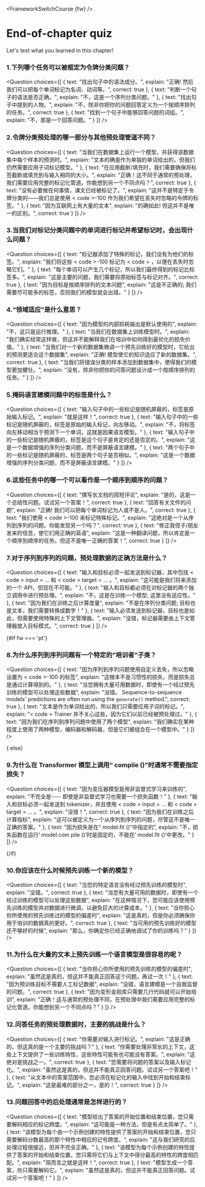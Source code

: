 <FrameworkSwitchCourse {fw} />

<!-- DISABLE-FRONTMATTER-SECTIONS -->

# End-of-chapter quiz

Let's test what you learned in this chapter!

### 1.下列哪个任务可以被框定为令牌分类问题？
<Question
	choices={[
		{
			text: "找出句子中的语法成分。",
			explain: "正确! 然后我们可以把每个单词标记为名词、动词等。",
			correct: true
		},
		{
			text: "判断一个句子的语法是否正确。",
			explain: "不，这是一个序列分类问题。"
		},
		{
			text: "找出句子中提到的人物。",
			explain: "不，除非你把你的问题回答定义为一个按顺序排列的任务。",
            correct: true
		},
        {
			text: "找到一个句子中能够回答问题的词组。",
			explain: "不，那是一个回答问题。"
		}
	]}
/>

### 2.令牌分类预处理的哪一部分与其他预处理管道不同？
<Question
	choices={[
		{
			text: "当我们在数据集上运行一个模型，并获得该数据集中每个样本的预测时。",
			explain: "文本的确是作为单独的单词给出的，但我们仍然需要应用子词标记模型。"
		},
		{
			text: "在应用截断/填充时，我们需要确保将标签截断或填充到与输入相同的大小。",
			explain: "正确！这不同于通常的预处理，我们需要应用完整的标记化管道。你能想到另一个不同点吗？",
			correct: true
		},
		{
			text: "没有必要做任何事情，课文已经被标记了。",
			explain: "这并不是特定于令牌分类的——我们总是使用 < code >-100 </code > 作为我们希望在丢失时忽略的令牌的标签。"
		},
		{
			text: "因为互联网上有大量的文本",
			explain: "的确如此! 但这并不是唯一的区别。",
			correct: true
		}
	]}
/>

### 3.当我们对标记分类问题中的单词进行标记并希望标记时，会出现什么问题？
<Question
	choices={[
		{
			text: "标记器添加了特殊的标记，我们没有为他们的标签。",
			explain: "我们将这些 < code >-100 </code > 标记为 < code > ，以便在丢失时忽略它们。"
		},
		{
			text: "每个单词可以产生几个标记，所以我们最终得到的标记比标签多。",
			explain: "这是主要的问题，我们需要将原始标签与标记对齐。",
			correct: true
		},
		{
			text: "因为目标是按顺序排列的文本问题",
			explain: "这是不正确的; 我们需要尽可能多的标签，否则我们的模型就会出错。"
		}
	]}
/>

### 4.“领域适应”是什么意思？
<Question
	choices={[
		{
			text: "因为模型的内部损耗输出是默认使用的",
			explain: "不，这只是运行推理。"
		},
		{
			text: "当我们在数据集上训练模型时。",
			explain: "我们确实经常这样做，但这并不能解释我们在培训中如何得到最优化的损失价值。"
		},
		{
			text: "当我们对一个新的数据集微调一个预先训练好的模型时，它给出的预测更适合这个数据集",
			explain: "正确! 模型使它的知识适应了新的数据集。",
            correct: true
		},
        {
			text: "当我们将错误分类的样本添加到数据集中，使得我们的模型更加健壮。",
			explain: "没有，除非你把你的问答问题设计成一个按顺序排列的任务。"
		}
	]}
/>

### 5.掩码语言建模问题中的标签是什么？
<Question
	choices={[
		{
			text: "输入句子中的一些标记是随机屏蔽的，标签是原始输入标记。",
			explain: "就是这样！",
            correct: true
		},
		{
			text: "输入句子中的一些标记是随机屏蔽的，标签是原始的输入标记，向左移动。",
			explain: "不，将标签向左移动相当于预测下一个单词，这就是因果语言模型。"
		},
		{
			text: "输入句子中的一些标记是随机屏蔽的，标签是这个句子是肯定的还是否定的。",
			explain: "这是一个数据增强的序列分类问题，而不是屏蔽语言建模。"
		},
        {
			text: "两个句子中的一些标记是随机屏蔽的，标签是两个句子是否相似。",
			explain: "这是一个数据增强的序列分类问题，而不是屏蔽语言建模。"
		}
	]}
/>

### 6.这些任务中的哪一个可以看作是一个顺序到顺序的问题？
<Question
	choices={[
		{
			text: "撰写长文档的简短评论",
			explain: "是的，这是一个总结性问题。试试另一个答案！",
            correct: true
		},
		{
			text: "回答有关文件的问题",
			explain: "正确! 我们可以把每个单词标记为人或不是人。",
            correct: true
		},
		{
			text: "我们使用 < code >-100 </code > 来标记特殊标记。",
			explain: "这绝对是一个从序列到序列的问题。你能发现另一个吗？",
            correct: true
		},
        {
			text: "修正我侄子/朋友发来的信息，使它们用正确的英语",
			explain: "这是一种翻译问题，所以肯定是一个顺序到顺序的任务。但这不是唯一正确的答案！",
			correct: true
		}
	]}
/>

### 7.对于序列到序列的问题，预处理数据的正确方法是什么？
<Question
	choices={[
		{
			text: "输入和目标必须一起发送到标记器，其中包括 < code > input = ... </code > 和 < code > target = ... </code > 。",
			explain: "这可能是我们将来添加的一个 API，但现在不可能。"
		},
		{
			text: "输入和目标都必须在对标记器的两个独立调用中进行预处理。",
			explain: "不，这是在训练一个模型; 这里没有适应性。"
		},
		{
			text: "因为我们在训练之后计算度量",
			explain: "不是在序列分类问题; 目标也是文本，我们需要转换成数字！"
		},
        {
			text: "输入必须发送到标记器，目标也是如此，但需要使用特殊的上下文管理器。",
			explain: "没错，标记器需要由上下文管理器放入目标模式。",
			correct: true
		}
	]}
/>

{#if fw === 'pt'}

### 8.为什么序列到序列问题有一个特定的“培训者”子类？
<Question
	choices={[
		{
			text: "因为序列到序列问题使用自定义丢失，所以忽略设置为 < code >-100 </code > 的标签",
			explain: "这根本不是习惯性的损失，而是损失总是通过计算得到的。"
		},
		{
			text: "当您拥有大量可用数据时，即使有一个经过预先训练的模型可以处理这些数据",
			explain: "没错。 Sequence-to-sequence models' predictions are often run using the <code>generate()</code> method.",
			correct: true
		},
		{
			text: "文本是作为单词给出的，所以我们只需要应用子词的标记。",
			explain: "< code > Trainer </code > 并不关心这些，因为它们以前已经被预处理过。"
		},
        {
			text: "因为我们在序列到序列问题中使用了两个模型",
			explain: "我们确实在某种程度上使用了两种模型，编码器和解码器，但是它们被组合在一个模型中。"
		}
	]}
/>

{:else}

### 9.为什么在 Transformer 模型上调用“ compile ()”时通常不需要指定损失？
<Question
	choices={[
		{
			text: "因为变压器模型是用非监督式学习来训练的",
			explain: "不完全是---- 即使是非监督式学习也需要一个损失函数！"
		},
		{
			text: "输入和目标必须一起发送到 tokenizer，并且使用 < code > input = ... </code > 和 < code > target = ... </code > 。",
			explain: "没错！",
			correct: true
		},
		{
			text: "因为我们在训练之后计算指标",
			explain: "这可以被定义为一个从序列到序列的问题，尽管这不是唯一正确的答案。"
		},
        {
			text: "因为损失是在“ model.fit ()”中指定的",
			explain: "不，损失函数在运行‘ model.com pile ()’时是固定的，不能在‘ model.fit ()’中更改。"
		}
	]}
/>

{/if}

### 10.你应该在什么时候预先训练一个新的模型？
<Question
	choices={[
		{
			text: "当您的特定语言没有经过预先训练的模型时",
			explain: "没错。",
			correct: true
		},
		{
			text: "当您有大量可用的数据时，即使有一个经过训练的模型可以处理这些数据",
			explain: "在这种情况下，您可能应该使用预先训练的模型并对数据进行微调，以避免巨大的计算成本。"
		},
		{
			text: "当你担心你所使用的预先训练过的模型的偏差时",
			explain: "这是真的，但是你必须确保你用于培训的数据真的更好。",
			correct: true
		},
        {
			text: "当可用的预先训练好的模型还不够好的时候",
			explain: "那么，你确定你已经正确地调试了你的训练吗？"
		}
	]}
/>

### 11.为什么在大量的文本上预先训练一个语言模型是很容易的呢？
<Question
	choices={[
		{
			text: "当你担心你所使用的预先训练的模型的偏差时",
			explain: "虽然这是真的，但这并不能真正回答这个问题。再试一次！"
		},
		{
			text: "因为预训练目标不需要人工标记数据",
			explain: "没错，语言建模是一个自我监督的问题。",
			correct: true
		},
		{
			text: "因为变形金刚库只需要几行代码就可以开始培训",
			explain: "正确！这与通常的预处理不同，在预处理中我们需要应用完整的标记化管道。你能想到另一个不同点吗？"
		}
	]}
/>

### 12.问答任务的预处理数据时，主要的挑战是什么？
<Question
	choices={[
		{
			text: "你需要对输入进行标记。",
			explain: "这是正确的，但这真的是一个主要的挑战吗？"
		},
		{
			text: "你需要处理非常长的上下文，这些上下文提供了一些训练特性，这些特性可能有也可能没有答案。",
			explain: "这绝对是挑战之一。",
			correct: true
		},
		{
			text: "您需要将问题的答案以及输入标记化。",
			explain: "虽然这是真的，但这并不能真正回答问题。试试另一个答案吧！"
		},
       {
			text: "从文本中的答案范围中，您必须在标记化的输入中找到开始和结束标记。",
			explain: "这是最难的部分之一，是的！",
			correct: true
		}
	]}
/>

### 13.问题回答中的后处理通常是怎样进行的？
<Question
	choices={[
		{
			text: "模型给出了答案的开始位置和结束位置，您只需要解码相应的标记跨度。",
			explain: "这可能是一种方法，但是有点太简单了。"
		},
		{
			text: "该模型为每个由一个示例创建的特性提供了答案的开始和结束位置，您只需要解码分数最高的那个特性中相应的记号跨度。",
			explain: "这与我们研究的后处理过程很接近，但并不完全正确。"
		},
		{
			text: "该模型为每个示例创建的特性提供了答案的开始和结束位置，您只需将它们与上下文中得分最高的特性的跨度相匹配。",
			explain: "简而言之就是这样！",
			correct: true
		},
        {
			text: "模型生成一个答案，你只需要解码它。",
			explain: "虽然这是真的，但这并不能真正回答问题。试试另一个答案吧！"
		}
	]}
/>
